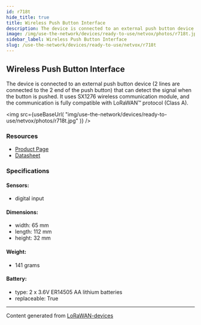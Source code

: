 ```yaml
---
id: r718t
hide_title: true
title: Wireless Push Button Interface
description: The device is connected to an external push button device (2 lines are connected to the 2 end of the push button) that can detect the signal when the button is pushed. It uses SX1276 wireless communication module, and the communication is fully compatible with LoRaWAN™ protocol (Class A).
image: /img/use-the-network/devices/ready-to-use/netvox/photos/r718t.jpg
sidebar_label: Wireless Push Button Interface
slug: /use-the-network/devices/ready-to-use/netvox/r718t
---
```



## Wireless Push Button Interface

The device is connected to an external push button device (2 lines are connected to the 2 end of the push button) that can detect the signal when the button is pushed. It uses SX1276 wireless communication module, and the communication is fully compatible with LoRaWAN™ protocol (Class A).

<img
src={useBaseUrl(
"img/use-the-network/devices/ready-to-use/netvox/photos/r718t.jpg"
)}
/>

### Resources

- [Product Page](http://www.netvox.com.tw/product.asp?pro=R718T)
- [Datasheet](http://www.netvox.com.tw/um/R718T/R718Tdatasheet.pdf)

### Specifications

#### Sensors:
- digital input
#### Dimensions:
- width: 65 mm
- length: 112 mm
- height: 32 mm
#### Weight: 
- 141 grams
#### Battery: 
- type: 2 x 3.6V ER14505 AA lithium batteries
- replaceable: True



---
Content generated from [LoRaWAN-devices](https://github.com/TheThingsNetwork/lorawan-devices)